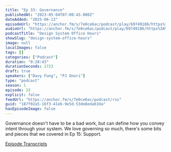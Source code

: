 ```yaml
---
title: "Ep 33: Governance"
publishedAt: "2023-05-04T07:00:43.000Z"
dateAdded: "2025-06-13"
episodeUrl: "https://anchor.fm/s/7e0ce6ac/podcast/play/69749186/https%3A%2F%2Fd3ctxlq1ktw2nl.cloudfront.net%2Fstaging%2F2023-4-3%2F1094945d-cbc6-3c31-d88f-24f391b4ec4c.mp3"
audioUrl: "https://anchor.fm/s/7e0ce6ac/podcast/play/69749186/https%3A%2F%2Fd3ctxlq1ktw2nl.cloudfront.net%2Fstaging%2F2023-4-3%2F1094945d-cbc6-3c31-d88f-24f391b4ec4c.mp3"
podcastTitle: "Design System Office Hours"
showSlug: "design-system-office-hours"
image: null
localImages: false
tags: []
categories: ["Podcast"]
duration: "0:28:43"
durationSeconds: 1723
draft: true
speakers: ["Davy Fung", "PJ Onori"]
type: "podcast"
season: 1
episode: 33
explicit: false
feedUrl: "https://anchor.fm/s/7e0ce6ac/podcast/rss"
guid: "187f02a5-16f3-41eb-9e5d-53de8eda63da"
hasEpisodeImage: false
---
```

Governance doesn't have to be a bad work, but can define how you convey intent through your system. We love governing so much, there's some bits and pieces that we covered in Ep 15: Support.

[Episode Transcripts](https://docs.google.com/document/d/1eBPOj7pQJBKCsc4uWlMM1XwwfTOLiK7Av_qEbwu2F_M/edit?usp=sharing)
